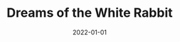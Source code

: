 ---
cover: "./dreams.PNG"
date: "2022-01-01"
title: "Dreams of the White Rabbit"
defer: true
slug: "/dreams-of-white-rabbit"
areas:
  -  .

---